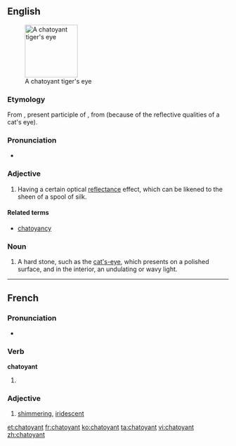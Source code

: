 ==English==
{{wikipedia|chatoyancy}}
[[Image:Tigers-Eye.jpg|thumb|120px|right|A chatoyant tiger's eye]]

===Etymology===
From {{etyl|fr|en}} {{term|chatoyant|lang=fr}}, present participle of {{term|chatoyer|lang=fr}}, from {{term|chat||cat|lang=fr}} (because of the reflective qualities of a cat's eye).

===Pronunciation===
* {{a|US}} {{IPA|/ʃəˈtɔɪənt/}}

===Adjective===
{{en-adj}}

# {{context|jewelry}} Having a certain optical [[reflectance]] effect, which can be likened to the sheen of a spool of silk.

====Related terms====
* [[chatoyancy]]

===Noun===
{{en-noun}}

# {{context|mineral}} A hard stone, such as the [[cat's-eye]], which presents on a polished surface, and in the interior, an undulating or wavy light.

----

==French==

===Pronunciation===
* {{IPA|/ʃa.twa.jɑ̃/|lang=fr}}

===Verb===
'''chatoyant'''

# {{present participle of|chatoyer|lang=fr}}

===Adjective===
{{fr-adj}}

# [[shimmering]], [[iridescent]]

[[et:chatoyant]]
[[fr:chatoyant]]
[[ko:chatoyant]]
[[ta:chatoyant]]
[[vi:chatoyant]]
[[zh:chatoyant]]